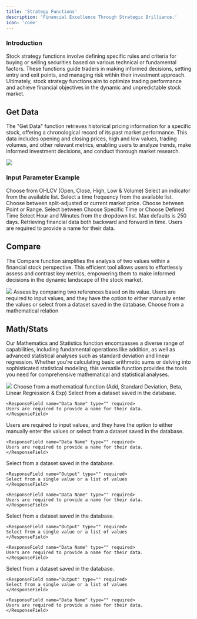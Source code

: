 ```yaml
---
title: 'Strategy Functions'
description: 'Financial Excellence Through Strategic Brilliance.'
icon: 'code'
---
```


### Introduction

Stock strategy functions involve defining specific rules and criteria for buying or selling securities based on various technical or fundamental factors. These functions guide traders in making informed decisions, setting entry and exit points, and managing risk within their investment approach. Ultimately, stock strategy functions aim to optimize trading performance and achieve financial objectives in the dynamic and unpredictable stock market.


## Get Data


The "Get Data" function retrieves historical pricing information for a specific stock, offering a chronological record of its past market performance. This data includes opening and closing prices, high and low values, trading volumes, and other relevant metrics, enabling users to analyze trends, make informed investment decisions, and conduct thorough market research.

<Frame className="mx-auto">
    <img style={{height: "490px"}} src="/images/Strategy_Function/Get_data.png" /> 
</Frame>

### Input Parameter Example

<ResponseField name="Data Type" type="" required>
  Choose from OHLCV (Open, Close, High, Low & Volume)
</ResponseField>

<ResponseField name="Indicator" type="" required>
  Select an indicator from the available list.
</ResponseField>

<ResponseField name="Frequency" type="" required>
  Select a time frequency from the available list.
</ResponseField>

<ResponseField name="Split Adjusted" type="" >
  Choose between split-adjusted or current market price.
</ResponseField>

<ResponseField name="Time Selection Mode" type="" >
  Choose between Point or Range.
  Select between Choose Specific Time or Choose Defined Time
</ResponseField>

<ResponseField name="Time Length" type="" required>
  Select Hour and Minutes from the dropdown list. Max defaults is 250 days. 
</ResponseField>

<ResponseField name="Lookup Direction" type="" >
  Retrieving financial data both backward and forward in time.
</ResponseField>

<ResponseField name="Data Name" type="" required>
  Users are required to provide a name for their data.
</ResponseField>


## Compare

The Compare function simplifies the analysis of two values within a financial stock perspective. This efficient tool allows users to effortlessly assess and contrast key metrics, empowering them to make informed decisions in the dynamic landscape of the stock market.

<Frame className="mx-auto">
    <img style={{height: "490px"}} src="/images/Strategy_Function/Compare.png" /> 
</Frame>

<ResponseField name="Compare" type="" >
  Assess by comparing two references based on its value.
</ResponseField>

<ResponseField name="Reference 1&2" type="" required>
  Users are required to input values, and they have the option to either manually enter the values or select from a dataset saved in the database.
</ResponseField>

<ResponseField name="Relation" type="" required>
  Choose from a mathematical relation 
</ResponseField>

## Math/Stats

Our Mathematics and Statistics function encompasses a diverse range of capabilities, including fundamental operations like addition, as well as advanced statistical analyses such as standard deviation and linear regression. Whether you're calculating basic arithmetic sums or delving into sophisticated statistical modeling, this versatile function provides the tools you need for comprehensive mathematical and statistical analyses.

<Frame className="mx-auto">
    <img style={{height: "490px"}} src="/images/Strategy_Function/Math_Stats.png" /> 
</Frame>

<ResponseField name="Function" type="" required>
  Choose from a mathematical function (Add, Standard Deviation, Beta, Linear Regression & Exp)
</ResponseField>

<Tabs>
  <Tab title="EXP">
    <ResponseField name="Input" type="" required>
    Select from a dataset saved in the database.
    </ResponseField>

    <ResponseField name="Data Name" type="" required>
    Users are required to provide a name for their data.
    </ResponseField>

  </Tab>
  <Tab title="ADD">
    <ResponseField name="Input 1&2" type="" required>
    Users are required to input values, and they have the option to either manually enter the values or select from a dataset saved in the database.
    </ResponseField>

    <ResponseField name="Data Name" type="" required>
    Users are required to provide a name for their data.
    </ResponseField>



  </Tab>
  <Tab title="STD">
    <ResponseField name="Input" type="" required>
    Select from a dataset saved in the database.
    </ResponseField>

    <ResponseField name="Output" type="" required>
    Select from a single value or a list of values
    </ResponseField>

    <ResponseField name="Data Name" type="" required>
    Users are required to provide a name for their data.
    </ResponseField>

  </Tab>
  <Tab title="BETA">
    <ResponseField name="Input 1&2" type="" required>
    Select from a dataset saved in the database.
    </ResponseField>

    <ResponseField name="Output" type="" required>
    Select from a single value or a list of values
    </ResponseField>

    <ResponseField name="Data Name" type="" required>
    Users are required to provide a name for their data.
    </ResponseField>

  </Tab>
  <Tab title="LINEARREG">
    <ResponseField name="Input" type="" required>
    Select from a dataset saved in the database.
    </ResponseField>

    <ResponseField name="Output" type="" required>
    Select from a single value or a list of values
    </ResponseField>

    <ResponseField name="Data Name" type="" required>
    Users are required to provide a name for their data.
    </ResponseField>
  </Tab>
</Tabs>










